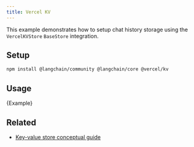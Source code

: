 ```yaml
---
title: Vercel KV
---
```


This example demonstrates how to setup chat history storage using the `VercelKVStore` `BaseStore` integration.

## Setup

```bash npm
npm install @langchain/community @langchain/core @vercel/kv
```

## Usage


<CodeBlock language="typescript">{Example}</CodeBlock>

## Related

- [Key-value store conceptual guide](/oss/concepts/key_value_stores)
